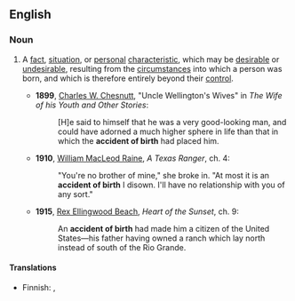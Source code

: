 ==English==

===Noun===
{{en-noun|head=[[accident]] [[of]] [[birth]]|accidents of birth}}

# {{label|en|idiomatic}} A [[fact]], [[situation]], or [[personal]] [[characteristic]], which may be [[desirable]] or [[undesirable]], resulting from the [[circumstance]]s into which a person was born, and which is therefore entirely beyond their [[control]].
#* '''1899''', [[w:Charles W. Chesnutt|Charles W. Chesnutt]], "Uncle Wellington's Wives" in ''The Wife of his Youth and Other Stories'':
#*: [H]e said to himself that he was a very good-looking man, and could have adorned a much higher sphere in life than that in which the '''accident of birth''' had placed him.
#* '''1910''', [[w:William MacLeod Raine|William MacLeod Raine]], ''A Texas Ranger'', ch. 4:
#*: "You're no brother of mine," she broke in. "At most it is an '''accident of birth''' I disown. I'll have no relationship with you of any sort."
#* '''1915''', [[w:Rex Ellingwood Beach|Rex Ellingwood Beach]], ''Heart of the Sunset'', ch. 9:
#*: An '''accident of birth''' had made him a citizen of the United States—his father having owned a ranch which lay north instead of south of the Rio Grande.

====Translations====
{{trans-top|situation or characteristic resulting from birth}}
* Finnish: {{t|fi|syntymävamma}} {{qualifier|positive}}, {{t|fi|syntymälahja}} {{qualifier|negative}}
{{trans-mid}}
{{trans-bottom}}